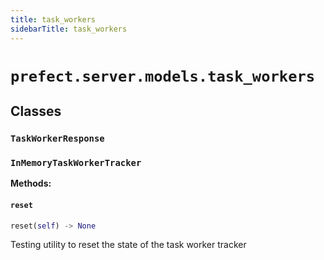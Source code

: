 ```yaml
---
title: task_workers
sidebarTitle: task_workers
---
```


# `prefect.server.models.task_workers`

## Classes

### `TaskWorkerResponse`

### `InMemoryTaskWorkerTracker`

**Methods:**

#### `reset`

```python
reset(self) -> None
```

Testing utility to reset the state of the task worker tracker


